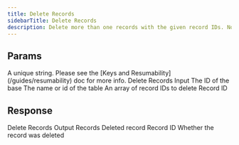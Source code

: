 ```yaml
---
title: Delete Records
sidebarTitle: Delete Records
description: Delete more than one records with the given record IDs. Note you can't delete a single record with this.
---
```

    
## Params
    
<ParamField path="key" type="string" required={true}>
  A unique string. Please see the [Keys and Resumability](/guides/resumability)
  doc for more info.
</ParamField><ParamField path="params" type="object" required={true}>
   Delete Records Input
<Expandable title="properties"><ParamField path="baseId" type="string" required={true}>
   The ID of the base
</ParamField><ParamField path="tableIdOrName" type="string" required={true}>
   The name or id of the table
</ParamField><ParamField path="records" type="array" required={true}>
   An array of record IDs to delete
<Expandable title="items"><ParamField path="records[n]" type="string" required={true}>
   Record ID
</ParamField></Expandable></ParamField></Expandable></ParamField>

## Response

<ResponseField path="response" type="object" required={true}>
   Delete Records Output
<Expandable title="properties"><ResponseField path="records" type="array" required={true}>
   Records
<Expandable title="items"><ResponseField path="records[n]" type="object" required={true}>
   Deleted record
<Expandable title="properties"><ResponseField path="id" type="string" required={true}>
   Record ID
</ResponseField><ResponseField path="deleted" type="boolean" required={true}>
   Whether the record was deleted
</ResponseField></Expandable></ResponseField></Expandable></ResponseField></Expandable></ResponseField>